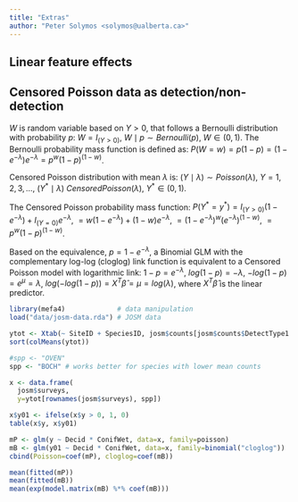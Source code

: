 ```yaml
---
title: "Extras"
author: "Peter Solymos <solymos@ualberta.ca>"
---
```


## Linear feature effects

## Censored Poisson data as detection/non-detection


$W$ is random variable based on $Y > 0$, that follows a Bernoulli distribution with probability $p$: $W=I_{(Y>0)}$, $W \mid p \sim Bernoulli(p)$, $W \in (0,1)$. 
The Bernoulli probability mass function is defined as:
$P(W=w) = p(1-p)=(1-e^{-\lambda} ) e^{-\lambda} = p^w (1-p)^{(1-w)}$.

Censored Poisson distribution with mean $\lambda$ is: $(Y \mid \lambda) \sim  Poisson(\lambda)$, $Y=1,2,3,\ldots$, $(Y^* \mid \lambda) ~ CensoredPoisson(\lambda)$, $Y^* \in (0,1)$.

The Censored Poisson probability mass function: $P(Y^*=y^*)=I_{(Y>0)} (1-e^{-\lambda} )+I_{(Y=0)} e^{-\lambda}$, $= w (1-e^{-\lambda})+(1-w) e^{-\lambda}$, $= (1-e^{-\lambda} )^w (e^{-\lambda})^{(1-w)}$, $= p^w (1-p)^{(1-w)}$.

Based on the equivalence, $p=1-e^{-\lambda}$, a Binomial GLM with the complementary log-log (cloglog) link function is equivalent to a Censored Poisson model with logarithmic link:
$1-p=e^{-\lambda}$, $log(1-p)={-\lambda}$, $-log(1-p)=e^\mu=\lambda$, $log(-log(1-p))=X^T\hat{\beta}=\mu=log(\lambda)$, where $X^T\hat{\beta}$ is the linear predictor.

```r
library(mefa4)             # data manipulation
load("data/josm-data.rda") # JOSM data

ytot <- Xtab(~ SiteID + SpeciesID, josm$counts[josm$counts$DetectType1 != "V",])
sort(colMeans(ytot))

#spp <- "OVEN"
spp <- "BOCH" # works better for species with lower mean counts

x <- data.frame(
  josm$surveys, 
  y=ytot[rownames(josm$surveys), spp])

x$y01 <- ifelse(x$y > 0, 1, 0)
table(x$y, x$y01)

mP <- glm(y ~ Decid * ConifWet, data=x, family=poisson)
mB <- glm(y01 ~ Decid * ConifWet, data=x, family=binomial("cloglog"))
cbind(Poisson=coef(mP), cloglog=coef(mB))

mean(fitted(mP))
mean(fitted(mB))
mean(exp(model.matrix(mB) %*% coef(mB)))
```

